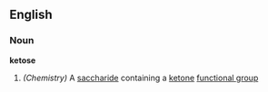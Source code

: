 ==English==
===Noun===
''' ketose '''
#''(Chemistry)'' A [[saccharide]] containing a [[ketone]] [[functional group]]
